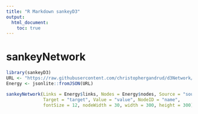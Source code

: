 ```yaml
---
title: "R Markdown sankeyD3"
output: 
  html_document:
    toc: true
---
```


# sankeyNetwork

```r
library(sankeyD3)
URL <- "https://raw.githubusercontent.com/christophergandrud/d3Network/sankey/JSONdata/energy.json"
Energy <- jsonlite::fromJSON(URL)

sankeyNetwork(Links = Energy$links, Nodes = Energy$nodes, Source = "source",
              Target = "target", Value = "value", NodeID = "name",
              fontSize = 12, nodeWidth = 30, width = 300, height = 300)
```